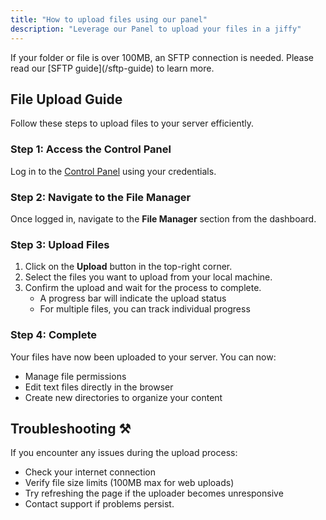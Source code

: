 ```yaml
---
title: "How to upload files using our panel"
description: "Leverage our Panel to upload your files in a jiffy"
---
```




<Card title="For folders and files above 100MB!" icon="flag">
  If your folder or file is over 100MB, an SFTP connection is needed. Please read our [SFTP guide](/sftp-guide) to learn more.
</Card>

## File Upload Guide

Follow these steps to upload files to your server efficiently.

### Step 1: Access the Control Panel

Log in to the [Control Panel](https://control.creepercloud.io) using your credentials.

### Step 2: Navigate to the File Manager

Once logged in, navigate to the **File Manager** section from the dashboard.

### Step 3: Upload Files

1. Click on the **Upload** button in the top-right corner.
2. Select the files you want to upload from your local machine.
3. Confirm the upload and wait for the process to complete.
   - A progress bar will indicate the upload status
   - For multiple files, you can track individual progress

### Step 4: Complete

Your files have now been uploaded to your server. You can now:
- Manage file permissions
- Edit text files directly in the browser
- Create new directories to organize your content


## Troubleshooting ⚒

If you encounter any issues during the upload process:
- Check your internet connection
- Verify file size limits (100MB max for web uploads)
- Try refreshing the page if the uploader becomes unresponsive
- Contact support if problems persist. 